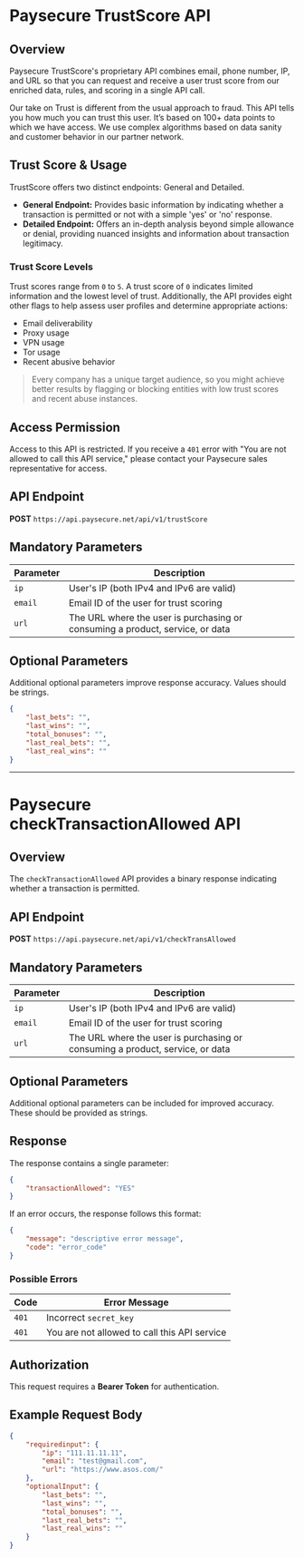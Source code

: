 
# Paysecure TrustScore API

## Overview

Paysecure TrustScore's proprietary API combines email, phone number, IP, and URL so that you can request and receive a user trust score from our enriched data, rules, and scoring in a single API call.

Our take on Trust is different from the usual approach to fraud. This API tells you how much you can trust this user. It’s based on 100+ data points to which we have access. We use complex algorithms based on data sanity and customer behavior in our partner network.

## Trust Score & Usage

TrustScore offers two distinct endpoints: General and Detailed.

- **General Endpoint:** Provides basic information by indicating whether a transaction is permitted or not with a simple 'yes' or 'no' response.
- **Detailed Endpoint:** Offers an in-depth analysis beyond simple allowance or denial, providing nuanced insights and information about transaction legitimacy.

### Trust Score Levels

Trust scores range from `0` to `5`. A trust score of `0` indicates limited information and the lowest level of trust. Additionally, the API provides eight other flags to help assess user profiles and determine appropriate actions:

- Email deliverability
- Proxy usage
- VPN usage
- Tor usage
- Recent abusive behavior

> Every company has a unique target audience, so you might achieve better results by flagging or blocking entities with low trust scores and recent abuse instances. 

## Access Permission

Access to this API is restricted. If you receive a `401` error with "You are not allowed to call this API service," please contact your Paysecure sales representative for access.

## API Endpoint

**POST** `https://api.paysecure.net/api/v1/trustScore`

## Mandatory Parameters

| Parameter | Description |
|-----------|-------------|
| `ip` | User's IP (both IPv4 and IPv6 are valid) |
| `email` | Email ID of the user for trust scoring |
| `url` | The URL where the user is purchasing or consuming a product, service, or data |

## Optional Parameters

Additional optional parameters improve response accuracy. Values should be strings.

```json
{
    "last_bets": "",
    "last_wins": "",
    "total_bonuses": "",
    "last_real_bets": "",
    "last_real_wins": ""
}
```

---

# Paysecure checkTransactionAllowed API

## Overview

The `checkTransactionAllowed` API provides a binary response indicating whether a transaction is permitted.

## API Endpoint

**POST** `https://api.paysecure.net/api/v1/checkTransAllowed`

## Mandatory Parameters

| Parameter | Description |
|-----------|-------------|
| `ip` | User's IP (both IPv4 and IPv6 are valid) |
| `email` | Email ID of the user for trust scoring |
| `url` | The URL where the user is purchasing or consuming a product, service, or data |

## Optional Parameters

Additional optional parameters can be included for improved accuracy. These should be provided as strings.

## Response

The response contains a single parameter:

```json
{
    "transactionAllowed": "YES"
}
```

If an error occurs, the response follows this format:

```json
{
    "message": "descriptive error message",
    "code": "error_code"
}
```

### Possible Errors

| Code | Error Message |
|------|--------------|
| `401` | Incorrect `secret_key` |
| `401` | You are not allowed to call this API service |

## Authorization

This request requires a **Bearer Token** for authentication.

## Example Request Body

```json
{
    "requiredinput": {
        "ip": "111.11.11.11",
        "email": "test@gmail.com",
        "url": "https://www.asos.com/"
    },
    "optionalInput": {
        "last_bets": "",
        "last_wins": "",
        "total_bonuses": "",
        "last_real_bets": "",
        "last_real_wins": ""
    }
}
```
```
